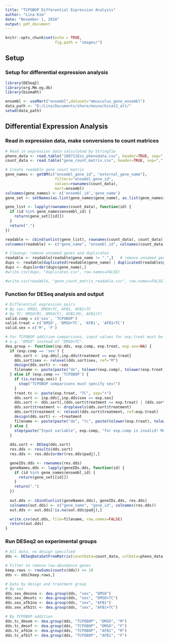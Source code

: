 ---
title: "TCPOBOP Differential Expression Analysis"
author: "Lina Kim"
date: "November 1, 2018"
output: pdf_document
---

```{r setup, include=FALSE}
knitr::opts_chunk$set(echo = TRUE,
                      fig.path = "images/")
```

## Setup 

### Setup for differential expression analysis

```{r setup.deg, cache=TRUE}
library(DESeq2)
library(org.Mm.eg.db)
library(biomaRt)

ensembl <- useMart("ensembl",dataset="mmusculus_gene_ensembl")
data_path <- "D:/Lina/Documents/share/mouse/hisat2_alt/"
setwd(data_path)
```

## Differential Expression Analysis

### Read in expression data, make conversions to count matrices

```{r convert}
# Read in expression data calculated by StringTie
pheno_data <- read.table("180711Ess_phenodata.csv", header=TRUE, sep=",")
count_data <- read.table("gene_count_matrix.csv", header=TRUE, sep=",", row.names=1)

# Create readable gene count matrix
gene_names <- getBM(c("ensembl_gene_id", "external_gene_name"),
                      filters="ensembl_gene_id",
                      values=rownames(count_data),
                      mart=ensembl)
colnames(gene_names) <- c('ensembl_id','gene_name')
gene_set <- setNames(as.list(gene_names$gene_name), as.list(gene_names$ensembl_id))

gene_list <- lapply(rownames(count_data), function(id) {
  if (id %in% gene_names$ensembl_id) {
    return(gene_set[[id]])
  }
  return(".")
})

readable <- cbind(unlist(gene_list), rownames(count_data), count_data)
colnames(readable) <- c("gene_name", "ensembl_id", colnames(count_data))

# Cleanup: remove unnamed genes and duplicates
readable <- readable[readable$gene_name != ".",]   # remove unnamed genes
dups <- readable[duplicated(readable$gene_name) | duplicated(readable$gene_name, fromLast = TRUE),]
dups <- dups[order(dups$gene_name),]
#write.csv(dups, "duplicates.csv", row.names=FALSE)

#write.csv(readable, "gene_count_matrix_readable.csv", row.names=FALSE)
```

### Function for DESeq analysis and output
```{r deseq.func}
# Differential expression pairs
# By sex: DMSO, DMSO+TC, AFB1, AFB1+TC
# By TC: DMSO(M), DMSO(F), AFB1(M), AFB1(F)
valid.comp = c('sex', 'TCPOBOP')
valid.treat = c('DMSO', 'DMSO+TC', 'AFB1', 'AFB1+TC')
valid.sex = c('M', 'F')

# For TCPOBOP addition comparisons, input values for exp.treat must be the non-TC treatment value.
# e.g. "DMSO" instead of "DMSO+TC".
dea.group <- function(inp.dds, exp.comp, exp.treat, exp.sex=NA) {
  if (exp.comp == 'sex') {
    dds.sort <- inp.dds[,inp.dds$treatment == exp.treat]
    dds.sort$sex <- relevel(dds.sort$sex, ref="M")
    design(dds.sort) <- ~sex
    filename <- paste(paste("de", tolower(exp.comp), tolower(exp.treat), sep="_"), ".csv", sep="")
  } else if (exp.comp == 'TCPOBOP') {
    if (is.na(exp.sex)) {
      stop("TCPOBOP comparisons must specify sex!")
    }
    treat.tc <- paste(exp.treat, "TC", sep="+")
    dds.sort <- inp.dds[,inp.dds$sex == exp.sex]
    dds.sort <- dds.sort[,(dds.sort$treatment == exp.treat) | (dds.sort$treatment == treat.tc)]
    dds.sort$treatment <- droplevels(dds.sort$treatment)
    dds.sort$treatment <- relevel(dds.sort$treatment, ref=exp.treat)
    design(dds.sort) <- ~treatment
    filename <- paste(paste("de", "tc", paste(tolower(exp.treat), tolower(exp.sex), sep=""), sep="_"), ".csv", sep="")
  } else {
    stop(paste("Input variable", exp.comp, "for exp.comp is invalid! Must be sex or TCPOBOP."))
  }
  
  dds.sort <- DESeq(dds.sort)
  res.dds <- results(dds.sort)
  res.dds <- res.dds[order(res.dds$padj),]

  geneIDs.dds <- rownames(res.dds)
  geneNames.dds <- lapply(geneIDs.dds, function(id) {
    if (id %in% gene_names$ensembl_id) {
      return(gene_set[[id]])
    }
    return(".")
  })
  
  out.dds <- cbind(unlist(geneNames.dds), geneIDs.dds, res.dds)
  colnames(out.dds) <- c("gene_name", "gene_id", colnames(res.dds))
  out.dds <- out.dds[!is.na(out.dds$padj),]

  write.csv(out.dds, file=filename, row.names=FALSE)
  return(out.dds)
}
```

### Run DESeq2 on experimental groups

```{r deseq2.groups}
# All data, no design specified
dds <- DESeqDataSetFromMatrix(countData=count_data, colData=pheno_data, design=~1)

# Filter to remove low-abundance genes
keep.rows <- rowSums(counts(dds)) >= 10
dds <- dds[keep.rows,]

# Data by design and treatment group
# By sex
dds.sex_dmsona <- dea.group(dds, "sex", "DMSO")
dds.sex_dmsotc <- dea.group(dds, "sex", "DMSO+TC")
dds.sex_afb1na <- dea.group(dds, "sex", "AFB1")
dds.sex_afb1tc <- dea.group(dds, "sex", "AFB1+TC")

# By TCPOBOP addition
dds.tc_dmsom <- dea.group(dds, "TCPOBOP", "DMSO", "M")
dds.tc_dmsof <- dea.group(dds, "TCPOBOP", "DMSO", "F")
dds.tc_afb1m <- dea.group(dds, "TCPOBOP", "AFB1", "M")
dds.tc_afb1f <- dea.group(dds, "TCPOBOP", "AFB1", "F")
```
